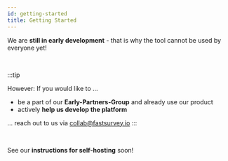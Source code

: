 ```yaml
---
id: getting-started
title: Getting Started
---
```


We are <strong>still in early development</strong> - that is why the tool cannot be used by everyone yet!

<br/>

:::tip

However: If you would like to ...

* be a part of our <strong>Early-Partners-Group</strong> and already use our product
* actively <strong>help us develop the platform</strong>

... reach out to us via [collab@fastsurvey.io](mailto:collab@fastsurvey.io)
:::

<br/>

See our <strong>instructions for self-hosting</strong> soon!

